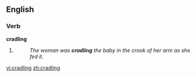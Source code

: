 ==English==

===Verb===
'''cradling'''

# {{present participle of|[[cradle]]}}
#:''The woman was '''cradling''' the baby in the crook of her arm as she fed it.''

[[vi:cradling]]
[[zh:cradling]]